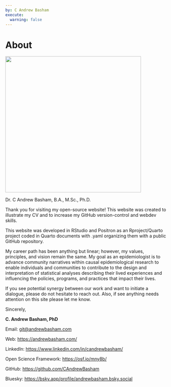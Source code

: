 ```yaml
---
by: C Andrew Basham
execute: 
  warning: false
---
```


# About 

::: {#fig-headshot}
![](images/Basham_headshot.jpg){width="425"}

Dr. C Andrew Basham, B.A., M.Sc., Ph.D.
:::

Thank you for visiting my open-source
website! This website was created to
illustrate my CV and to increase my GitHub
version-control and webdev skills.

This website was developed in RStudio and
Positron as an Rproject/Quarto project
coded in Quarto documents with .yaml
organizing them with a public GitHub
repository.

My career path has been anything but
linear; however, my values, principles, and
vision remain the same. My goal as an
epidemiologist is to advance community
narratives within causal epidemiological
research to enable individuals and
communities to contribute to the design and
interpretation of statistical analyses
describing their lived experiences and
influencing the policies, programs, and
practices that impact their lives.

If you see potential synergy between our
work and want to initiate a dialogue,
please do not hesitate to reach out. Also,
if see anything needs attention on this
site please let me know.

Sincerely,

**C. Andrew Basham, PhD**

Email:
[git\@andrewbasham.com](git@andrewbasham.com)

Web: <https://andrewbasham.com/> 

LinkedIn:
<https://www.linkedin.com/in/candrewbasham/>

Open Science Framework:
<https://osf.io/mny8b/> 

GitHub: <https://github.com/CAndrewBasham> 

Bluesky:
<https://bsky.app/profile/andrewbasham.bsky.social>
